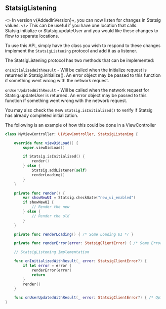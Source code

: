 

## StatsigListening <VersionBadge version={AddedInVersion}/>

<>
  In version v{AddedInVersion}+, you can now listen for changes in Statsig
  values.
</>
This can be useful if you have one location that calls Statsig.initialize or Statsig.updateUser
and you would like these changes to flow to separate locations.

To use this API, simply have the class you wish to respond to these changes implement the `StatsigListening` protocol and add it as a listener.

The StatsigListening protocol has two methods that can be implemented:

`onInitializedWithResult` - Will be called when the initialize request is returned in Statsig.initialize().
An error object may be passed to this function if something went wrong with the network request.

`onUserUpdatedWithResult` - Will be called when the network request for Statsig.updateUser is returned.
An error object may be passed to this function if something went wrong with the network request.

You may also check the new `Statsig.isInitialized()` to verify if Statsig has already completed initialization.

The following is an example of how this could be done in a ViewController

```swift
class MyViewController: UIViewController, StatsigListening {

    override func viewDidLoad() {
        super.viewDidLoad()

        if Statsig.isInitialized() {
            render()
        } else {
            Statsig.addListener(self)
            renderLoading()
        }
    }

    private func render() {
        var showNewUI = Statsig.checkGate("new_ui_enabled")
        if showNewUI {
            // Render the new
        } else {
            // Render the old
        }
    }

    private func renderLoading() { /* Some Loading UI */ }

    private func renderError(error: StatsigClientError) { /* Some Error UI */ }

    // StatsigListening Implementation

    func onInitializedWithResult(_ error: StatsigClientError?) {
        if let error = error {
            renderError(error)
            return
        }
        render()
    }

    func onUserUpdatedWithResult(_ error: StatsigClientError?) { /* Optional rerender when User changed */ }
}
```
